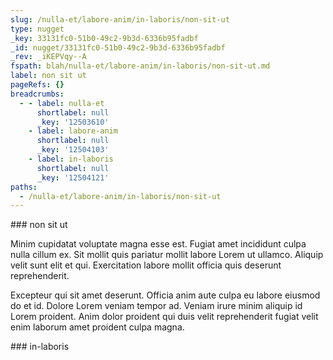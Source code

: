 ```yaml
---
slug: /nulla-et/labore-anim/in-laboris/non-sit-ut
type: nugget
_key: 33131fc0-51b0-49c2-9b3d-6336b95fadbf
_id: nugget/33131fc0-51b0-49c2-9b3d-6336b95fadbf
_rev: _iKEPVqy--A
fspath: blah/nulla-et/labore-anim/in-laboris/non-sit-ut.md
label: non sit ut
pageRefs: {}
breadcrumbs:
  - - label: nulla-et
      shortlabel: null
      _key: '12503610'
    - label: labore-anim
      shortlabel: null
      _key: '12504103'
    - label: in-laboris
      shortlabel: null
      _key: '12504121'
paths:
  - /nulla-et/labore-anim/in-laboris/non-sit-ut
---
```


<NuggetArea>
<Nugget slug="/nulla-et/labore-anim/in-laboris/non-sit-ut" type="nugget" _key="33131fc0-51b0-49c2-9b3d-6336b95fadbf" _id="nugget/33131fc0-51b0-49c2-9b3d-6336b95fadbf" _rev="_iKEPVqy--A" fspath="blah/nulla-et/labore-anim/in-laboris/non-sit-ut.md" label="non sit ut" paths="/nulla-et/labore-anim/in-laboris/non-sit-ut">
<NuggetBody>
### non sit ut

Minim cupidatat voluptate magna esse est. Fugiat amet incididunt culpa nulla cillum ex. Sit mollit quis pariatur mollit labore Lorem ut ullamco. Aliquip velit sunt elit et qui. Exercitation labore mollit officia quis deserunt reprehenderit.

Excepteur qui sit amet deserunt. Officia anim aute culpa eu labore eiusmod do et id. Dolore Lorem veniam tempor ad. Veniam irure minim aliquip id Lorem proident. Anim dolor proident qui duis velit reprehenderit fugiat velit enim laborum amet proident culpa magna.

</NuggetBody>
<Breadcrumbs>
<Crumbs>
<Crumb _key="12503610" label="nulla-et" /><Crumb _key="12504103" label="labore-anim" /><Crumb _key="12504121" label="in-laboris" />
</Crumbs>
</Breadcrumbs>
</Nugget>

<NuggetsInbound>
</NuggetsInbound>
<NuggetsOutbound>
</NuggetsOutbound>
</NuggetArea>
<PassagesInbound>
<Passage direction="inbound" type="passage" _key="12504121" _id="passage/12504121" _rev="_iKEPVqy---" label="in-laboris" passage="in-laboris" fspath="blah/nulla-et/labore-anim/in-laboris" paths="/nulla-et/labore-anim/in-laboris" slug="/nulla-et/labore-anim/in-laboris">
<NuggetBody>
### in-laboris

</NuggetBody>
<Breadcrumbs>
<Crumbs>
<Crumb _key="12503610" label="nulla-et" /><Crumb _key="12504103" label="labore-anim" />
</Crumbs>
</Breadcrumbs>
</Passage>

</PassagesInbound>
<PassagesOutbound>
</PassagesOutbound>